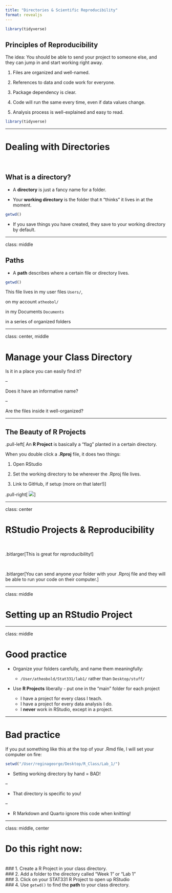 ```yaml
---
title: "Directories & Scientific Reproducibility"
format: revealjs
---
```


```r
library(tidyverse)
```

## Principles of Reproducibility

The idea:  You should be able to send your project to someone else, and they can
jump in and start working right away.

<!-- Sufficiency: The documentation for a project should contain everything necessary to reproduce the results. -->

<!-- Soup-to-nuts: The documentation should include scripts that reproduce all the computations required for both (i) the steps of processing necessary to prepare the data for analysis, and (ii) the analysis or procedures performed with the processed data that generate the results. -->

<!-- Portability: Any user should be able to run the scripts on their own computer or workspace. -->

<!-- (Almost) one-click reproducibility: Reproducing all the computations required to generate the results of a study should require (almost) nothing other than executing a single Master Script. -->

1. Files are organized and well-named.

2. References to data and code work for everyone.

3. Package dependency is clear.

4. Code will run the same every time, even if data values change.

5. Analysis process is well-explained and easy to read.

```r
library(tidyverse)
```

---

# Dealing with Directories

</br>

## What is a directory?

- A **directory** is just a fancy name for a folder.

- Your **working directory** is the folder that `R` "thinks" it lives in at the
moment.

```r
getwd()
```

- If you save things you have created, they save to your working directory by
default.

---

class: middle 

## Paths

- A **path** describes where a certain file or directory lives.

```r
getwd()
```

This file lives in my user files `Users/`, 

on my account `atheobol/` 

in my Documents `Documents` 

in a series of organized folders

---

class: center, middle

# Manage your Class Directory

Is it in a place you can easily find it?

--

Does it have an informative name?

--

Are the files inside it well-organized?

---

## The Beauty of R Projects

.pull-left[ An **R Project** is basically a "flag" planted in a certain
directory.

When you double click a **.Rproj** file, it does two things:

1. Open RStudio

2. Set the working directory to be wherever the .Rproj file lives.

3. Link to GitHub, if setup (more on that later!)]

.pull-right[
![](images/project_flag.jpg)
]

---

class: center

# RStudio Projects & Reproducibility

</br> 

.bitlarger[This is great for reproducibility!]

</br>

.bitlarger[You can send anyone your folder with your .Rproj file and they will
be able to run your code on their computer.]

---

class: middle

# Setting up an RStudio Project

---

class: middle 

# Good practice

- Organize your folders carefully, and name them meaningfully:
  * `/User/atheobold/Stat331/lab1/` rather than `Desktop/stuff/`
    
- Use **R Projects** liberally - put one in the "main" folder for each project

    * I have a project for every class I teach.
    * I have a project for every data analysis I do.
    * I **never** work in RStudio, except in a project.

---

# Bad practice

If you put something like this at the top of your .Rmd file, I will set your 
computer on fire:

```r
setwd("/User/reginageorge/Desktop/R_Class/Lab_1/")
```

- Setting working directory by hand = BAD!  

--

- That directory is specific to you!

--

- R Markdown and Quarto ignore this code when knitting! 

---

class: middle, center

# Do this right now:
</br>
### 1. Create a R Project in your class directory.
</br>
### 2. Add a folder to the directory called "Week 1" or "Lab 1"
</br>
### 3. Click on your STAT331 R Project to open up RStudio
</br>
### 4. Use `getwd()` to find the **path** to your class directory.
